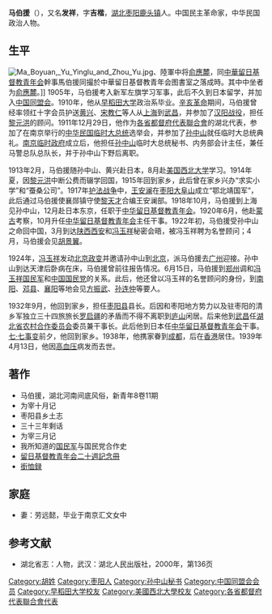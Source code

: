 '''马伯援'''（{{bd|1884年||1939年|}}），又名'''发祥'''，字'''吉楷'''，[[湖北|湖北]][[枣阳|枣阳]][[鹿头镇|鹿头镇]]人。中国民主革命家，中华民国政治人物。

==生平==
[[File:Ma_Boyuan,_Yu_Yinglu_and_Zhou_Yu.jpg|thumb]]、陸軍中将[[俞應麓|俞應麓]]，同[[中華留日基督教青年会|中華留日基督教青年会]]幹事馬伯援同撮於中華留日基督教青年会图書室之落成時。其中中坐者为[[俞應麓|俞應麓]]。]]
1905年，马伯援考入新军左旗学习军事，此后不久到日本留学，并加入[[中国同盟会|中国同盟会]]。1910年，他从[[早稻田大学|早稻田大学]]政治系毕业。[[辛亥革命|辛亥革命]]期间，马伯援曾经率领红十字会员护送[[黄兴|黄兴]]、[[宋教仁|宋教仁]]等人从[[上海|上海]]到[[武昌|武昌]]，并参加了[[汉阳战役|汉阳战役]]，担任[[黎元洪|黎元洪]]的顾问。1911年12月29日，他作为[[各省都督府代表聯合會|各省都督府代表聯合會]]的湖北代表，参加了在南京举行的[[中华民国临时大总统|中华民国临时大总统]]选举会，并参加了[[孙中山|孙中山]]就任临时大总统典礼。[[南京临时政府|南京临时政府]]成立后，他担任[[孙中山|孙中山]]临时大总统秘书、内务部会计主任，兼任马警总队总队长，并于孙中山下野后离职。

1913年2月，马伯援随孙中山、黄兴赴日本，8月赴[[美国|美国]][[西北大学_(伊利诺伊州)|西北大学]]学习。1914年夏，因[[黎元洪|黎元洪]]中断公费而辍学回国，1915年回到家乡，此后曾在家乡兴办“求实小学”和“蚕桑公司”。1917年[[护法战争|护法战争]]中，[[王安澜|王安澜]]在[[枣阳|枣阳]][[大阜山|大阜山]]成立“鄂北靖国军”，此后通过马伯援使襄郧镇守使[[黎天才|黎天才]]合编王安澜部。1918年10月，马伯援到上海见孙中山，12月赴日本东京，任职于[[中华留日基督教青年会|中华留日基督教青年会]]。1920年6月，他赴[[蒙古|蒙古]]考察，10月升任[[中华留日基督教青年会|中华留日基督教青年会]]主任干事。1922年初，马伯援受孙中山之命回中国，3月到达[[陕西|陕西]][[西安|西安]]和[[冯玉祥|冯玉祥]]秘密会晤，被冯玉祥聘为名誉顾问；4月，马伯援会见[[胡景翼|胡景翼]]。

1924年，[[冯玉祥|冯玉祥]]发动[[北京政变|北京政变]]并邀请孙中山到[[北京|北京]]，派马伯援去[[广州|广州]]迎接。孙中山到达天津后卧病在床，马伯援曾前往报告情况。6月15日，马伯援到[[郑州|郑州]]调和[[冯玉祥|冯玉祥]][[国民军|国民军]]和[[中国国民党|中国国民党]]的关系。此后，他还曾以冯玉祥的名誉顾问的身份，到[[南阳|南阳]]、[[邓县|邓县]]、[[襄阳|襄阳]]等地会见[[方振武|方振武]]、[[孙连仲|孙连仲]]等要人。

1932年9月，他回到家乡，担任[[枣阳县|枣阳县]]县长。后因和枣阳地方势力以及驻枣阳的清乡军独立三十四旅旅长[[罗启疆|罗启疆]]的矛盾而不得不离职到[[庐山|庐山]]闲居。后来他到[[武昌|武昌]]任[[湖北省农村合作委员会|湖北省农村合作委员会]]委员兼干事长。此后他到日本任[[中华留日基督教青年会|中华留日基督教青年会]]干事。[[七·七事变|七·七事变]]前夕，他回到家乡。1938年，他携家眷到[[成都|成都]]，后在[[香港|香港]]居住。1939年4月13日，他因[[高血压|高血压]]病发而去世。

==著作==
*马伯援，湖北河南间底风俗，新青年8卷11期
*为宰十月记
*枣阳县乡土志
*三十三年剩话
*为宰三月记
*我所知道的[[国民军|国民军]]与国民党合作史
*[http://blog.goo.ne.jp/1971913/e/4c87fcd41fb194bd7fe26b33a0ddfa1f 留日基督教青年会二十週記念冊] {{Wayback|url=http://blog.goo.ne.jp/1971913/e/4c87fcd41fb194bd7fe26b33a0ddfa1f |date=20160422015955 }}
*[http://blog.goo.ne.jp/1971913/e/2e7f4dcb145f8a7ffcef661c60683015 銜恤録] {{Wayback|url=http://blog.goo.ne.jp/1971913/e/2e7f4dcb145f8a7ffcef661c60683015 |date=20160422015947 }}

==家庭==
*妻：劳远懿，毕业于南京汇文女中

==参考文献==
*湖北省志：人物，武汉：湖北人民出版社，2000年，第136页

{{DEFAULTSORT:Hu胡}}
[[Category:胡姓|Category:胡姓]]
[[Category:枣阳人|Category:枣阳人]]
[[Category:孙中山秘书|Category:孙中山秘书]]
[[Category:中国同盟会会员|Category:中国同盟会会员]]
[[Category:早稻田大学校友|Category:早稻田大学校友]]
[[Category:美國西北大學校友|Category:美國西北大學校友]]
[[Category:各省都督府代表聯合會代表|Category:各省都督府代表聯合會代表]]